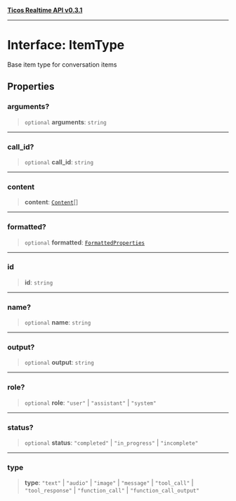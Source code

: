 [**Ticos Realtime API v0.3.1**](../index.mdx)

***

# Interface: ItemType

Base item type for conversation items

## Properties

### arguments?

> `optional` **arguments**: `string`

***

### call\_id?

> `optional` **call\_id**: `string`

***

### content

> **content**: [`Content`](../type-aliases/Content.mdx)[]

***

### formatted?

> `optional` **formatted**: [`FormattedProperties`](FormattedProperties.mdx)

***

### id

> **id**: `string`

***

### name?

> `optional` **name**: `string`

***

### output?

> `optional` **output**: `string`

***

### role?

> `optional` **role**: `"user"` \| `"assistant"` \| `"system"`

***

### status?

> `optional` **status**: `"completed"` \| `"in_progress"` \| `"incomplete"`

***

### type

> **type**: `"text"` \| `"audio"` \| `"image"` \| `"message"` \| `"tool_call"` \| `"tool_response"` \| `"function_call"` \| `"function_call_output"`
